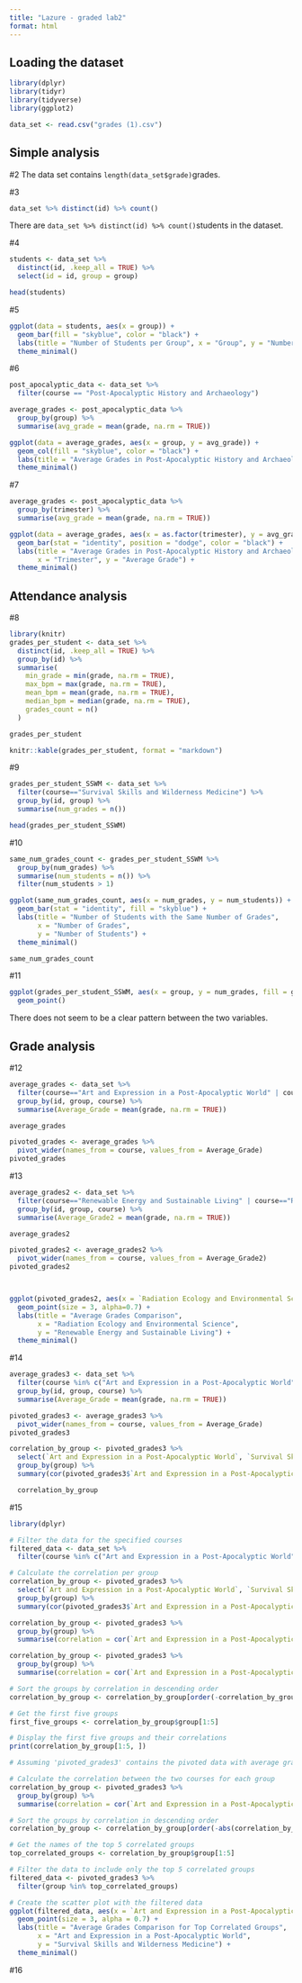 ```yaml
---
title: "Lazure - graded lab2"
format: html
---
```


## Loading the dataset

```r
library(dplyr)
library(tidyr)
library(tidyverse)
library(ggplot2)
```
```r
data_set <- read.csv("grades (1).csv")
```

## Simple analysis

#2
The data set contains `length(data_set$grade)`grades. 

#3
```r
data_set %>% distinct(id) %>% count()
```

There are `data_set %>% distinct(id) %>% count()`students in the dataset. 

#4
```r
students <- data_set %>%
  distinct(id, .keep_all = TRUE) %>%  
  select(id = id, group = group)  

head(students)
```

#5
```r
ggplot(data = students, aes(x = group)) +
  geom_bar(fill = "skyblue", color = "black") +
  labs(title = "Number of Students per Group", x = "Group", y = "Number of Students") +
  theme_minimal()
```

#6

```r
post_apocalyptic_data <- data_set %>%
  filter(course == "Post-Apocalyptic History and Archaeology")

average_grades <- post_apocalyptic_data %>%
  group_by(group) %>%
  summarise(avg_grade = mean(grade, na.rm = TRUE))

ggplot(data = average_grades, aes(x = group, y = avg_grade)) +
  geom_col(fill = "skyblue", color = "black") +
  labs(title = "Average Grades in Post-Apocalyptic History and Archaeology by Group", x = "Group", y = "Average Grade") +
  theme_minimal()
```
#7

```r
average_grades <- post_apocalyptic_data %>%
  group_by(trimester) %>%
  summarise(avg_grade = mean(grade, na.rm = TRUE))

ggplot(data = average_grades, aes(x = as.factor(trimester), y = avg_grade, fill = as.factor(trimester))) +
  geom_bar(stat = "identity", position = "dodge", color = "black") +
  labs(title = "Average Grades in Post-Apocalyptic History and Archaeology by Trimester",
       x = "Trimester", y = "Average Grade") +
  theme_minimal()
```

## Attendance analysis

#8
```r
library(knitr)
grades_per_student <- data_set %>%
  distinct(id, .keep_all = TRUE) %>% 
  group_by(id) %>%
  summarise(
    min_grade = min(grade, na.rm = TRUE),
    max_bpm = max(grade, na.rm = TRUE),
    mean_bpm = mean(grade, na.rm = TRUE),
    median_bpm = median(grade, na.rm = TRUE),
    grades_count = n()
  )

grades_per_student

knitr::kable(grades_per_student, format = "markdown")
```

#9
```r
grades_per_student_SSWM <- data_set %>%
  filter(course=="Survival Skills and Wilderness Medicine") %>%
  group_by(id, group) %>%
  summarise(num_grades = n())

head(grades_per_student_SSWM)
```
#10
```r
same_num_grades_count <- grades_per_student_SSWM %>%
  group_by(num_grades) %>%
  summarise(num_students = n()) %>%
  filter(num_students > 1)  

ggplot(same_num_grades_count, aes(x = num_grades, y = num_students)) +
  geom_bar(stat = "identity", fill = "skyblue") +
  labs(title = "Number of Students with the Same Number of Grades",
       x = "Number of Grades",
       y = "Number of Students") +
  theme_minimal()

same_num_grades_count
```

#11

```r
ggplot(grades_per_student_SSWM, aes(x = group, y = num_grades, fill = group)) +
  geom_point() 
```
There does not seem to be a clear pattern between the two variables. 

## Grade analysis

#12
```r
average_grades <- data_set %>%
  filter(course=="Art and Expression in a Post-Apocalyptic World" | course=="Combat Tactics and Self-Defense") %>%
  group_by(id, group, course) %>%
  summarise(Average_Grade = mean(grade, na.rm = TRUE))

average_grades

pivoted_grades <- average_grades %>%
  pivot_wider(names_from = course, values_from = Average_Grade)
pivoted_grades

```

#13
```r
average_grades2 <- data_set %>%
  filter(course=="Renewable Energy and Sustainable Living" | course=="Radiation Ecology and Environmental Science") %>%
  group_by(id, group, course) %>%
  summarise(Average_Grade2 = mean(grade, na.rm = TRUE))

average_grades2

pivoted_grades2 <- average_grades2 %>%
  pivot_wider(names_from = course, values_from = Average_Grade2)
pivoted_grades2



ggplot(pivoted_grades2, aes(x = `Radiation Ecology and Environmental Science`, y = `Renewable Energy and Sustainable Living`)) +
  geom_point(size = 3, alpha=0.7) +
  labs(title = "Average Grades Comparison",
       x = "Radiation Ecology and Environmental Science",
       y = "Renewable Energy and Sustainable Living") +
  theme_minimal()
```
#14
```r
average_grades3 <- data_set %>%
  filter(course %in% c("Art and Expression in a Post-Apocalyptic World", "Survival Skills and Wilderness Medicine")) %>%
  group_by(id, group, course) %>%
  summarise(Average_Grade = mean(grade, na.rm = TRUE))

pivoted_grades3 <- average_grades3 %>%
  pivot_wider(names_from = course, values_from = Average_Grade)
pivoted_grades3

correlation_by_group <- pivoted_grades3 %>%
  select(`Art and Expression in a Post-Apocalyptic World`, `Survival Skills and Wilderness Medicine`, group) %>%
  group_by(group) %>%
  summary(cor(pivoted_grades3$`Art and Expression in a Post-Apocalyptic World`, pivoted_grades3$`Survival Skills and Wilderness Medicine`))

  correlation_by_group

```
#15

```r
library(dplyr)

# Filter the data for the specified courses
filtered_data <- data_set %>%
  filter(course %in% c("Art and Expression in a Post-Apocalyptic World", "Survival Skills and Wilderness Medicine"))

# Calculate the correlation per group
correlation_by_group <- pivoted_grades3 %>%
  select(`Art and Expression in a Post-Apocalyptic World`, `Survival Skills and Wilderness Medicine`, group) %>%
  group_by(group) %>%
  summary(cor(pivoted_grades3$`Art and Expression in a Post-Apocalyptic World`, pivoted_grades3$`Survival Skills and Wilderness Medicine`))

correlation_by_group <- pivoted_grades3 %>%
  group_by(group) %>%
  summarise(correlation = cor(`Art and Expression in a Post-Apocalyptic World`, `Survival Skills and Wilderness Medicine`, use = "pairwise.complete.obs"))

correlation_by_group <- pivoted_grades3 %>%
  group_by(group) %>%
  summarise(correlation = cor(`Art and Expression in a Post-Apocalyptic World`, `Survival Skills and Wilderness Medicine`, use = "pairwise.complete.obs"))

# Sort the groups by correlation in descending order
correlation_by_group <- correlation_by_group[order(-correlation_by_group$correlation), ]

# Get the first five groups
first_five_groups <- correlation_by_group$group[1:5]

# Display the first five groups and their correlations
print(correlation_by_group[1:5, ])

# Assuming 'pivoted_grades3' contains the pivoted data with average grades

# Calculate the correlation between the two courses for each group
correlation_by_group <- pivoted_grades3 %>%
  group_by(group) %>%
  summarise(correlation = cor(`Art and Expression in a Post-Apocalyptic World`, `Survival Skills and Wilderness Medicine`, use = "pairwise.complete.obs"))

# Sort the groups by correlation in descending order
correlation_by_group <- correlation_by_group[order(-abs(correlation_by_group$correlation)), ]

# Get the names of the top 5 correlated groups
top_correlated_groups <- correlation_by_group$group[1:5]

# Filter the data to include only the top 5 correlated groups
filtered_data <- pivoted_grades3 %>%
  filter(group %in% top_correlated_groups)

# Create the scatter plot with the filtered data
ggplot(filtered_data, aes(x = `Art and Expression in a Post-Apocalyptic World`, y = `Survival Skills and Wilderness Medicine`)) +
  geom_point(size = 3, alpha = 0.7) +
  labs(title = "Average Grades Comparison for Top Correlated Groups",
       x = "Art and Expression in a Post-Apocalyptic World",
       y = "Survival Skills and Wilderness Medicine") +
  theme_minimal()
```
#16

